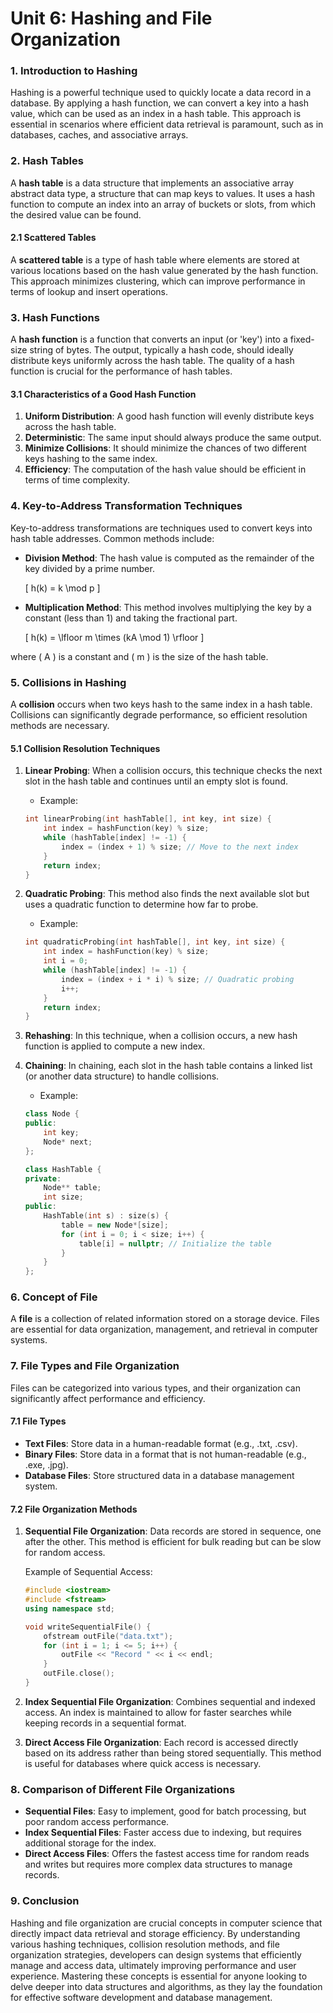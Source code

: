 # Unit 6: Hashing and File Organization

### 1. Introduction to Hashing

Hashing is a powerful technique used to quickly locate a data record in a database. By applying a hash function, we can convert a key into a hash value, which can be used as an index in a hash table. This approach is essential in scenarios where efficient data retrieval is paramount, such as in databases, caches, and associative arrays.

### 2. Hash Tables

A **hash table** is a data structure that implements an associative array abstract data type, a structure that can map keys to values. It uses a hash function to compute an index into an array of buckets or slots, from which the desired value can be found.

#### 2.1 Scattered Tables

A **scattered table** is a type of hash table where elements are stored at various locations based on the hash value generated by the hash function. This approach minimizes clustering, which can improve performance in terms of lookup and insert operations.

### 3. Hash Functions

A **hash function** is a function that converts an input (or 'key') into a fixed-size string of bytes. The output, typically a hash code, should ideally distribute keys uniformly across the hash table. The quality of a hash function is crucial for the performance of hash tables.

#### 3.1 Characteristics of a Good Hash Function

1. **Uniform Distribution**: A good hash function will evenly distribute keys across the hash table.
2. **Deterministic**: The same input should always produce the same output.
3. **Minimize Collisions**: It should minimize the chances of two different keys hashing to the same index.
4. **Efficiency**: The computation of the hash value should be efficient in terms of time complexity.

### 4. Key-to-Address Transformation Techniques

Key-to-address transformations are techniques used to convert keys into hash table addresses. Common methods include:

- **Division Method**: The hash value is computed as the remainder of the key divided by a prime number.

  \[
  h(k) = k \mod p
  \]

- **Multiplication Method**: This method involves multiplying the key by a constant (less than 1) and taking the fractional part.

  \[
  h(k) = \lfloor m \times (kA \mod 1) \rfloor
  \]

where \( A \) is a constant and \( m \) is the size of the hash table.

### 5. Collisions in Hashing

A **collision** occurs when two keys hash to the same index in a hash table. Collisions can significantly degrade performance, so efficient resolution methods are necessary.

#### 5.1 Collision Resolution Techniques

1. **Linear Probing**: When a collision occurs, this technique checks the next slot in the hash table and continues until an empty slot is found.

   - Example:

   ```cpp
   int linearProbing(int hashTable[], int key, int size) {
       int index = hashFunction(key) % size;
       while (hashTable[index] != -1) {
           index = (index + 1) % size; // Move to the next index
       }
       return index;
   }
   ```

2. **Quadratic Probing**: This method also finds the next available slot but uses a quadratic function to determine how far to probe.

   - Example:

   ```cpp
   int quadraticProbing(int hashTable[], int key, int size) {
       int index = hashFunction(key) % size;
       int i = 0;
       while (hashTable[index] != -1) {
           index = (index + i * i) % size; // Quadratic probing
           i++;
       }
       return index;
   }
   ```

3. **Rehashing**: In this technique, when a collision occurs, a new hash function is applied to compute a new index.

4. **Chaining**: In chaining, each slot in the hash table contains a linked list (or another data structure) to handle collisions.

   - Example:

   ```cpp
   class Node {
   public:
       int key;
       Node* next;
   };

   class HashTable {
   private:
       Node** table;
       int size;
   public:
       HashTable(int s) : size(s) {
           table = new Node*[size];
           for (int i = 0; i < size; i++) {
               table[i] = nullptr; // Initialize the table
           }
       }
   };
   ```

### 6. Concept of File

A **file** is a collection of related information stored on a storage device. Files are essential for data organization, management, and retrieval in computer systems.

### 7. File Types and File Organization

Files can be categorized into various types, and their organization can significantly affect performance and efficiency.

#### 7.1 File Types

- **Text Files**: Store data in a human-readable format (e.g., .txt, .csv).
- **Binary Files**: Store data in a format that is not human-readable (e.g., .exe, .jpg).
- **Database Files**: Store structured data in a database management system.

#### 7.2 File Organization Methods

1. **Sequential File Organization**: Data records are stored in sequence, one after the other. This method is efficient for bulk reading but can be slow for random access.

   Example of Sequential Access:

   ```cpp
   #include <iostream>
   #include <fstream>
   using namespace std;

   void writeSequentialFile() {
       ofstream outFile("data.txt");
       for (int i = 1; i <= 5; i++) {
           outFile << "Record " << i << endl;
       }
       outFile.close();
   }
   ```

2. **Index Sequential File Organization**: Combines sequential and indexed access. An index is maintained to allow for faster searches while keeping records in a sequential format.

3. **Direct Access File Organization**: Each record is accessed directly based on its address rather than being stored sequentially. This method is useful for databases where quick access is necessary.

### 8. Comparison of Different File Organizations

- **Sequential Files**: Easy to implement, good for batch processing, but poor random access performance.
- **Index Sequential Files**: Faster access due to indexing, but requires additional storage for the index.
- **Direct Access Files**: Offers the fastest access time for random reads and writes but requires more complex data structures to manage records.

### 9. Conclusion

Hashing and file organization are crucial concepts in computer science that directly impact data retrieval and storage efficiency. By understanding various hashing techniques, collision resolution methods, and file organization strategies, developers can design systems that efficiently manage and access data, ultimately improving performance and user experience. Mastering these concepts is essential for anyone looking to delve deeper into data structures and algorithms, as they lay the foundation for effective software development and database management.
